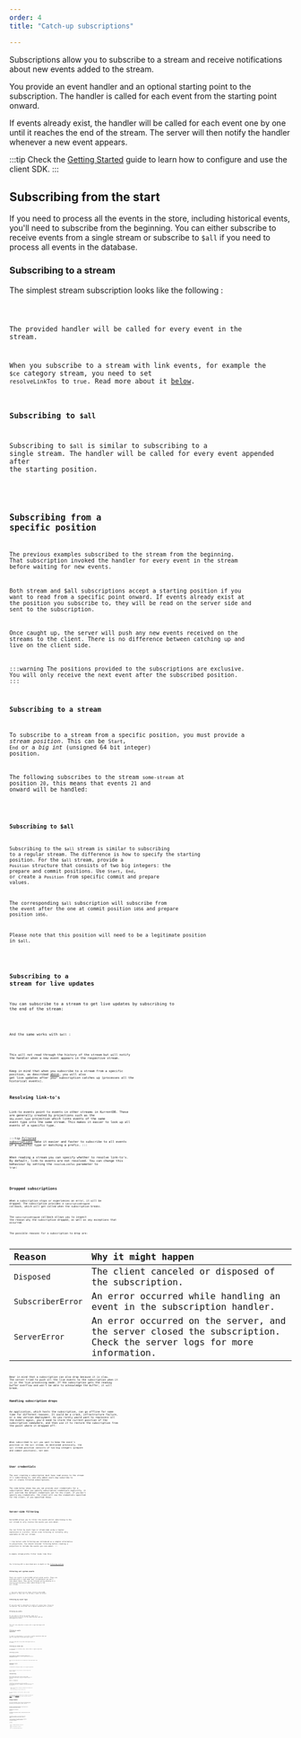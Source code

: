```yaml
---
order: 4
title: "Catch-up subscriptions"

---
```





Subscriptions allow you to subscribe to a stream and receive notifications about new events added to the stream.

You provide an event handler and an optional starting point to the subscription. The handler is called for each event from the starting point onward.

If events already exist, the handler will be called for each event one by one until it reaches the end of the stream. The server will then notify the handler whenever a new event appears.

:::tip
Check the [Getting Started](getting-started.md) guide to learn how to configure and use the client SDK.
:::

## Subscribing from the start

If you need to process all the events in the store, including historical events, you'll need to subscribe from the beginning. You can either subscribe to receive events from a single stream or subscribe to `$all` if you need to process all events in the database.

### Subscribing to a stream

The simplest stream subscription looks like the following :

<Code lang="typescript" code={typescript_subscribe_to_stream_subscribing_to_streams} />

The provided handler will be called for every event in the stream.

When you subscribe to a stream with link events, for example the `$ce` category stream, you need to set `resolveLinkTos` to `true`. Read more about it [below](#resolving-link-to-s).

### Subscribing to `$all`

Subscribing to `$all` is similar to subscribing to a single stream. The handler will be called for every event appended after the starting position.

<Code lang="typescript" code={typescript_subscribe_to_all_subscribing_to_streams} />

## Subscribing from a specific position

The previous examples subscribed to the stream from the beginning. That subscription invoked the handler for every event in the stream before waiting for new events.

Both stream and $all subscriptions accept a starting position if you want to read from a specific point onward. If events already exist at the position you subscribe to, they will be read on the server side and sent to the subscription.

Once caught up, the server will push any new events received on the streams to the client. There is no difference between catching up and live on the client side.

:::warning
The positions provided to the subscriptions are exclusive. You will only receive the next event after the subscribed position.
:::

### Subscribing to a stream

To subscribe to a stream from a specific position, you must provide a *stream position*. This can be `Start`, `End` or a *big int* (unsigned 64 bit integer) position.

The following subscribes to the stream `some-stream` at position `20`, this means that events `21` and onward will be handled:

<Code lang="typescript" code={typescript_subscribe_to_stream_from_position_subscribing_to_streams} />

### Subscribing to $all

Subscribing to the `$all` stream is similar to subscribing to a regular stream. The difference is how to specify the starting position. For the `$all` stream, provide a `Position` structure that consists of two big integers: the prepare and commit positions. Use `Start`, `End`, or create a `Position` from specific commit and prepare values.

The corresponding `$all` subscription will subscribe from the event after the one at commit position `1056` and prepare position `1056`.

Please note that this position will need to be a legitimate position in `$all`.

<Code lang="typescript" code={typescript_subscribe_to_all_from_position_subscribing_to_streams} />

## Subscribing to a stream for live updates

You can subscribe to a stream to get live updates by subscribing to the end of the stream:

<Code lang="typescript" code={typescript_subscribe_to_stream_live_subscribing_to_streams} />

And the same works with `$all` :

<Code lang="typescript" code={typescript_subscribe_to_all_live_subscribing_to_streams} />

This will not read through the history of the stream but will notify the handler when a new event appears in the respective stream.

Keep in mind that when you subscribe to a stream from a specific position, as described [above](#subscribing-from-a-specific-position), you will also get live updates after your subscription catches up (processes all the historical events).

## Resolving link-to's

Link-to events point to events in other streams in KurrentDB. These are generally created by projections such as the `$by_event_type` projection which links events of the same event type into the same stream. This makes it easier to look up all events of a specific type.

:::tip
[Filtered subscriptions](subscriptions.md#server-side-filtering) make it easier and faster to subscribe to all events of a specific type or matching a prefix.
:::

When reading a stream you can specify whether to resolve link-to's. By default, link-to events are not resolved. You can change this behaviour by setting the `resolveLinkTos` parameter to `true`:

<Code lang="typescript" code={typescript_subscribe_to_stream_resolving_linktos_subscribing_to_streams} />

## Dropped subscriptions

When a subscription stops or experiences an error, it will be dropped. The subscription provides a `subscriptionDropped` callback, which will get called when the subscription breaks.

The `subscriptionDropped` callback allows you to inspect the reason why the subscription dropped, as well as any exceptions that occurred.

The possible reasons for a subscription to drop are:

| Reason            | Why it might happen                                                                                                  |
|:------------------|:---------------------------------------------------------------------------------------------------------------------|
| `Disposed`        | The client canceled or disposed of the subscription.                                                            |
| `SubscriberError` | An error occurred while handling an event in the subscription handler.                                               |
| `ServerError`     | An error occurred on the server, and the server closed the subscription. Check the server logs for more information. |

Bear in mind that a subscription can also drop because it is slow. The server tried to push all the live events to the subscription when it is in the live processing mode. If the subscription gets the reading buffer overflow and won't be able to acknowledge the buffer, it will break.

### Handling subscription drops

An application, which hosts the subscription, can go offline for some time for different reasons. It could be a crash, infrastructure failure, or a new version deployment. As you rarely would want to reprocess all the events again, you'd need to store the current position of the subscription somewhere, and then use it to restore the subscription from the point where it dropped off:

<Code lang="typescript" code={typescript_subscribe_to_stream_subscription_dropped_subscribing_to_streams} />

When subscribed to `$all` you want to keep the event's position in the `$all` stream. As mentioned previously, the `$all` stream position consists of two big integers (prepare and commit positions), not one:

<Code lang="typescript" code={typescript_subscribe_to_all_subscription_dropped_subscribing_to_streams} />

## User credentials

The user creating a subscription must have read access to the stream it's subscribing to, and only admin users may subscribe to `$all` or create filtered subscriptions.

The code below shows how you can provide user credentials for a subscription. When you specify subscription credentials explicitly, it will override the default credentials set for the client. If you don't specify any credentials, the client will use the credentials specified for the client, if you specified those.

<Code lang="typescript" code={typescript_overriding_user_credentials_subscribing_to_streams} />

## Server-side filtering

KurrentDB allows you to filter the events whilst subscribing to the `$all` stream to only receive the events you care about.

You can filter by event type or stream name using a regular expression or a prefix. Server-side filtering is currently only available on the `$all` stream.

:::tip
Server-side filtering was introduced as a simpler alternative to projections. You should consider filtering before creating a projection to include the events you care about.
:::

A simple stream prefix filter looks like this:

<Code lang="typescript" code={typescript_stream_prefix_filtered_subscription_subscribing_to_streams} />

The filtering API is described more in-depth in the [filtering section](subscriptions.md#server-side-filtering).

### Filtering out system events

There are events in KurrentDB called system events. These are prefixed with a `$` and under most circumstances you won't care about these. They can be filtered out by passing in a `SubscriptionFilterOptions` when subscribing to the `$all` stream.

<Code lang="typescript" code={typescript_exclude_system_server_side_filtering} />

:::tip
`$stats` events are no longer stored in KurrentDB by default so there won't be as many `$` events as before.
:::

### Filtering by event type

If you only want to subscribe to events of a given type, there are two options. You can either use a regular expression or a prefix.

#### Filtering by prefix

If you want to filter by prefix, pass in a `SubscriptionFilterOptions` to the subscription with an `EventTypeFilter.Prefix`.

<Code lang="typescript" code={typescript_event_type_prefix_server_side_filtering} />

This will only subscribe to events with a type that begin with `customer-`.

#### Filtering by regular expression

It might be advantageous to provide a regular expression when you want to subscribe to multiple event types.

<Code lang="typescript" code={typescript_event_type_regex_server_side_filtering} />

This will subscribe to any event that begins with `user` or `company`.

### Filtering by stream name

To subscribe to a stream by name, choose either a regular expression or a prefix.

#### Filtering by prefix

If you want to filter by prefix, pass in a `SubscriptionFilterOptions` to the subscription with an `StreamFilter.Prefix`.

<Code lang="typescript" code={typescript_stream_prefix_server_side_filtering} />

This will only subscribe to all streams with a name that begins with `user-`.

#### Filtering by regular expression

To subscribe to multiple streams, use a regular expression.

<Code lang="typescript" code={typescript_stream_regex_server_side_filtering} />

This will subscribe to any stream with a name that begins with `account` or `savings`.

## Checkpointing

When a catch-up subscription is used to process an `$all` stream containing many events, the last thing you want is for your application to crash midway, forcing you to restart from the beginning.

### What is a checkpoint?

A checkpoint is the position of an event in the `$all` stream to which your application has processed. By saving this position to a persistent store (e.g., a database), it allows your catch-up subscription to:
- Recover from crashes by reading the checkpoint and resuming from that position
- Avoid reprocessing all events from the start

To create a checkpoint, store the event's commit or prepare position.

:::warning
If your database contains events created by the legacy TCP client using the [transaction feature](https://docs.kurrent.io/clients/tcp/dotnet/21.2/appending.html#transactions), you should store both the commit and prepare positions together as your checkpoint.
:::

### Updating checkpoints at regular intervals
The client SDK provides a way to notify your application after processing a configurable number of events. This allows you to periodically save a checkpoint at regular intervals.

<Code lang="typescript" code={typescript_checkpoint_server_side_filtering} />

By default, the checkpoint notification is sent after every 32 non-system events processed from $all.

### Configuring the checkpoint interval
You can adjust the checkpoint interval to change how often the client is notified. 

<Code lang="typescript" code={typescript_checkpoint_with_interval_server_side_filtering} />

By configuring this parameter, you can balance between reducing checkpoint overhead and ensuring quick recovery in case of a failure.

:::info
The checkpoint interval parameter configures the database to notify the client after `n` * 32 number of events where `n` is defined by the parameter.

For example:
- If `n` = 1, a checkpoint notification is sent every 32 events.
- If `n` = 2, the notification is sent every 64 events.
- If `n` = 3, it is sent every 96 events, and so on.
:::
